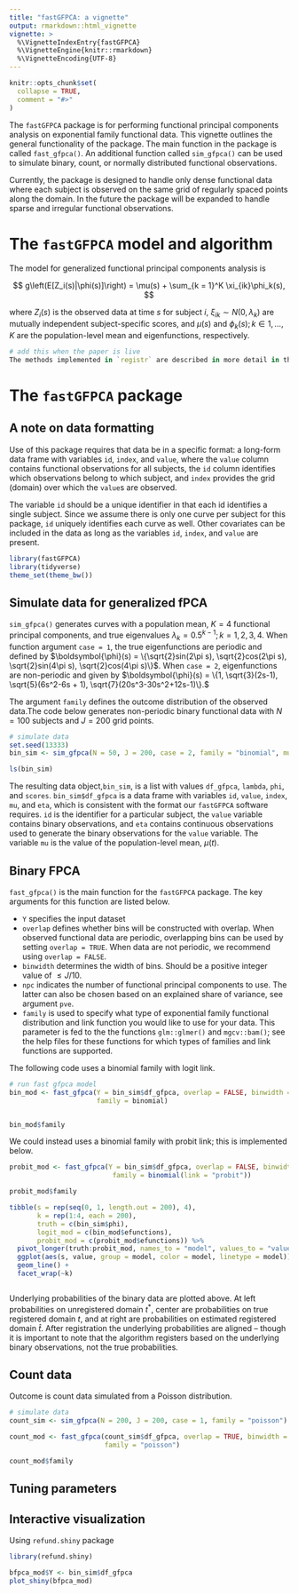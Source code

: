 ```yaml
---
title: "fastGFPCA: a vignette"
output: rmarkdown::html_vignette
vignette: >
  %\VignetteIndexEntry{fastGFPCA}
  %\VignetteEngine{knitr::rmarkdown}
  %\VignetteEncoding{UTF-8}
---
```


```r
knitr::opts_chunk$set(
  collapse = TRUE,
  comment = "#>"
)
```

The `fastGFPCA` package is for performing functional principal components analysis on exponential family functional data. This vignette outlines the general functionality of the package. The main  function in the package is called `fast_gfpca()`. An additional function called `sim_gfpca()` can be used to simulate binary, count, or normally distributed functional observations. 

Currently, the package is designed to handle only dense functional data where each subject is observed on the same grid of regularly spaced points along the domain. In the future the package will be expanded to handle sparse and irregular functional observations.


# The `fastGFPCA` model and algorithm 

The model for generalized functional principal components analysis is 

$$
g\left(E[Z_i(s)|\phi(s)]\right) = \mu(s) + \sum_{k = 1}^K \xi_{ik}\phi_k(s),
$$


where $Z_i(s)$ is the observed data at time $s$ for subject $i$, $\xi_{ik}\sim N(0, \lambda_k)$ are mutually independent subject-specific scores, and $\mu(s)$ and $\phi_k(s); k\in 1,\ldots,K$ are the population-level mean and eigenfunctions, respectively.


```r
# add this when the paper is live
The methods implemented in `registr` are described in more detail in this [paper](http://juliawrobel.com/Downloads/registration_ef.pdf).

```


# The `fastGFPCA` package

## A note on data formatting

Use of this package requires that data be in a specific format: a long-form data frame with variables `id`, `index`, and `value`, where the `value` column contains functional observations for all subjects, the `id` column identifies which observations belong to which subject, and `index` provides the grid (domain) over which the `value`s are observed.  

The variable `id` should be a unique identifier in that each id identifies a single subject. Since we assume there is only one curve per subject for this package, `id` uniquely identifies each curve as well. Other covariates can be included in the data as long as the variables `id`, `index`, and `value` are present.

```r
library(fastGFPCA)
library(tidyverse)
theme_set(theme_bw())
```



## Simulate data for generalized fPCA

`sim_gfpca()` generates curves with a population mean, $K = 4$ functional principal components, and true eigenvalues $\lambda_k = 0.5^{k-1}; k = 1,2,3,4$. When function argument `case = 1`, the true eigenfunctions are periodic and defined by $\boldsymbol{\phi}(s) = \{\sqrt{2}sin(2\pi s), \sqrt{2}cos(2\pi s), \sqrt{2}sin(4\pi s), \sqrt{2}cos(4\pi s)\}$. When `case = 2`, eigenfunctions are non-periodic and given by $\boldsymbol{\phi}(s) = \{1, \sqrt{3}(2s-1), \sqrt{5}(6s^2-6s + 1), \sqrt{7}(20s^3-30s^2+12s-1)\}.$

The argument `family` defines the outcome distribution of the observed data.The code below generates non-periodic binary functional data with $N = 100$ subjects and $J = 200$ grid points.

```r
# simulate data
set.seed(13333)
bin_sim <- sim_gfpca(N = 50, J = 200, case = 2, family = "binomial", mu = FALSE)

ls(bin_sim)
```

The resulting data object,`bin_sim`, is a list with values `df_gfpca`, `lambda`, `phi`, and `scores`.  `bin_sim$df_gfpca` is a data frame with variables `id`, `value`, `index`, `mu`, and `eta`, which is consistent with the format our `fastGFPCA` software requires. `id` is the identifier for a particular subject, the `value` variable contains binary observations, and `eta` contains continuous observations used to generate the binary observations for the `value` variable. The variable `mu` is the value of the population-level mean, $\mu(t)$.


## Binary FPCA

`fast_gfpca()` is the main function for the `fastGFPCA` package. The key arguments for this function are listed below.

*  `Y` specifies the input dataset
* `overlap` defines whether bins will be constructed with overlap. When observed functional data are periodic, overlapping bins can be used by setting `overlap = TRUE`. When data are not periodic, we recommend using `overlap = FALSE`.
* `binwidth` determines the width of bins. Should be a positive integer value of $\le J/10$.
* `npc` indicates the number of functional principal components to use. The latter can also be chosen based on an explained share of variance, see argument `pve`.
* `family` is used to specify what type of exponential family functional distribution and link function you would like to use for your data. This parameter is fed to the the functions `glm::glmer()` and `mgcv::bam()`; see the help files for these functions for which types of families and link functions are supported.

The following code uses a binomial family with logit link.

```r

# run fast gfpca model
bin_mod <- fast_gfpca(Y = bin_sim$df_gfpca, overlap = FALSE, binwidth = 10, npc = 4,
                      family = binomial)


bin_mod$family
```



We could instead uses a binomial family with probit link; this is implemented below.

```r
probit_mod <- fast_gfpca(Y = bin_sim$df_gfpca, overlap = FALSE, binwidth = 10, npc = 4,
                          family = binomial(link = "probit"))

probit_mod$family
```


```r
tibble(s = rep(seq(0, 1, length.out = 200), 4),
       k = rep(1:4, each = 200),
       truth = c(bin_sim$phi),
       logit_mod = c(bin_mod$efunctions),
       probit_mod = c(probit_mod$efunctions)) %>%
  pivot_longer(truth:probit_mod, names_to = "model", values_to = "value") %>%
  ggplot(aes(s, value, group = model, color = model, linetype = model)) +
  geom_line() +
  facet_wrap(~k)



```




Underlying probabilities of the binary data are plotted above. At left probabilities on unregistered domain $t^*$, center are probabilities on true registered domain $t$, and at right are probabilities on estimated registered domain $\widehat{t}$. After registration the underlying probabilities are aligned -- though it is important to note that the algorithm registers based on the underlying binary observations, not the true probabilities.

## Count data

Outcome is count data simulated from a Poisson distribution.



```r
# simulate data
count_sim <- sim_gfpca(N = 200, J = 200, case = 1, family = "poisson")

count_mod <- fast_gfpca(count_sim$df_gfpca, overlap = TRUE, binwidth = 10, npc = 4,
                        family = "poisson")

count_mod$family
```


## Tuning parameters

##  Interactive visualization

Using `refund.shiny` package

```r
library(refund.shiny)

bfpca_mod$Y <- bin_sim$df_gfpca
plot_shiny(bfpca_mod)

```

